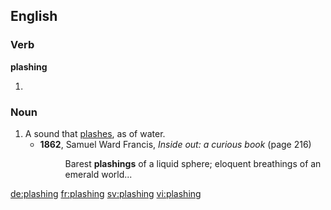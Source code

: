 ==English==

===Verb===
'''plashing'''

# {{present participle of|plash}}

===Noun===
{{en-noun}}

# A sound that [[plash]]es, as of water.
#* '''1862''', Samuel Ward Francis, ''Inside out: a curious book'' (page 216)
#*: Barest '''plashings''' of a liquid sphere; eloquent breathings of an emerald world...

[[de:plashing]]
[[fr:plashing]]
[[sv:plashing]]
[[vi:plashing]]